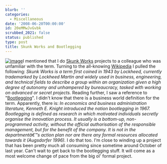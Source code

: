 ```yaml
---
blurb: ''
categories:
  - Miscellaneous
date: '2008-06-20T00:00:00'
id: 20eMMwJvGvbk
scrubbed_2021: false
status: published
type: post
title: Skunk Works and Bootlegging
---
```


[![image](http://www.alanwsmith.com/blog/wp-content/uploads/2008/06/skunk_works_logo.png "Skunk Works")](http://en.wikipedia.org/wiki/Skunk_works)I
mentioned that I do
[Skunk Works](http://en.wikipedia.org/wiki/Skunk_works) projects to
a colleague who was unfamiliar with the term. Turning to the
all-knowing [Wikipedia](http://www.wikipedia.org/) I pulled the
following:
*Skunk Works is a term first coined in 1943 by Lockheed, currently trademarked by Lockheed Martin and widely used in business, engineering, and technical fields to describe a group within an organization given a high degree of autonomy and unhampered by bureaucracy, tasked with working on advanced or secret projects.*
Reading further, I saw a reference to
"[Bootlegging](http://en.wikipedia.org/wiki/Bootlegging_(business))".
I didn't know that there is a business world definition for the
term. Apparently, there is:
*In economics and business administration literature, Kenneth E. Knight introduced the notion bootlegging in 1967. Bootlegging is defined as research in which motivated individuals secretly organise the innovation process. It usually is a bottom-up, non-programmed activity, without the official authorisation of the responsible management, but for the benefit of the company. It is not in the departmentâ€™s action plan nor are there any formal resources allocated towards it (Augsdorfer 1996).*
I do that too. I'm close to winding up a project that has been
pretty much all consuming since sometime around October of last
year. Can't wait to get back to the bootlegging stuff. It will come
as a most welcome change of pace from the big ol' formal project.
